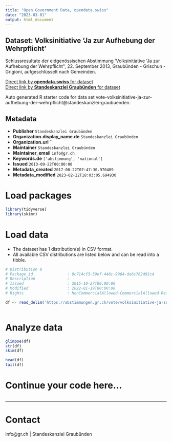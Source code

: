 ```yaml
---
title: "Open Government Data, opendata.swiss"
date: "2023-03-01"
output: html_document
---
```


## Dataset: Volksinitiative 'Ja zur Aufhebung der Wehrpflicht'

Schlussresultate der eidgenössischen Abstimmung 'Volksinitiative 'Ja zur Aufhebung der Wehrpflicht'', 22. September 2013, Graubünden - Grischun - Grigioni, aufgeschlüsselt nach Gemeinden.

[Direct link by **opendata.swiss** for dataset](https://opendata.swiss/de/dataset/volksinitiative-ja-zur-aufhebung-der-wehrpflicht)<br>
[Direct link by **Standeskanzlei Graubünden** for dataset](https://abstimmungen.gr.ch/vote/volksinitiative-ja-zur-aufhebung-der-wehrpflicht/data)

Auto generated R starter code for data set vote-volksinitiative-ja-zur-aufhebung-der-wehrpflicht@standeskanzlei-graubuenden.

## Metadata

- **Publisher** `Standeskanzlei Graubünden`
- **Organization.display_name.de** `Standeskanzlei Graubünden`
- **Organization.url** ``
- **Maintainer** `Standeskanzlei Graubünden`
- **Maintainer_email** `info@gr.ch`
- **Keywords.de** `['abstimmung', 'national']`
- **Issued** `2013-09-22T00:00:00`
- **Metadata_created** `2017-08-22T07:47:30.970409`
- **Metadata_modified** `2023-02-22T18:03:05.694930`


# Load packages

```r

library(tidyverse)
library(skimr)

```

# Load data

-   The dataset has 1 distribution(s) in CSV format.
-   All available CSV distributions are listed below and can be read into a tibble.

```r

# Distribution 0
# Package_id               : 8c714cf3-59ef-446c-9964-da6c762d91c4
# Description              : 
# Issued                   : 2015-10-27T00:00:00
# Modified                 : 2022-01-19T00:00:00
# Rights                   : NonCommercialAllowed-CommercialAllowed-ReferenceRequired

df <- read_delim('https://abstimmungen.gr.ch/vote/volksinitiative-ja-zur-aufhebung-der-wehrpflicht/data-csv')



```

# Analyze data

```r

glimpse(df)
str(df)
skim(df)

head(df)
tail(df)

```

# Continue your code here...

```r

```

------------------------------------------------------------------------

# Contact

info@gr.ch | Standeskanzlei Graubünden

